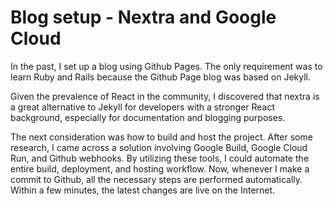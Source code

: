 # Blog setup - Nextra and Google Cloud

In the past, I set up a blog using Github Pages. The only requirement was to learn Ruby and Rails because the Github Page blog was based on Jekyll.

Given the prevalence of React in the community, I discovered that nextra is a great alternative to Jekyll for developers with a stronger React background, especially for documentation and blogging purposes.

The next consideration was how to build and host the project. After some research, I came across a solution involving Google Build, Google Cloud Run, and Github webhooks. By utilizing these tools, I could automate the entire build, deployment, and hosting workflow. Now, whenever I make a commit to Github, all the necessary steps are performed automatically. Within a few minutes, the latest changes are live on the Internet.

